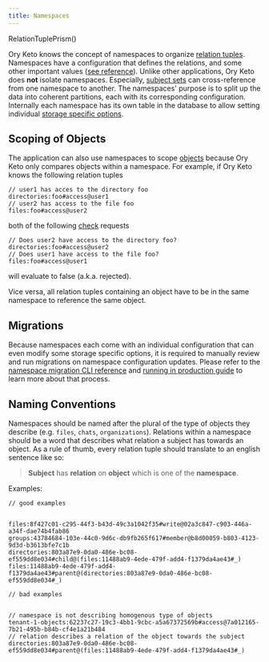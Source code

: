 ```yaml
---
title: Namespaces
---
```


RelationTuplePrism()

Ory Keto knows the concept of namespaces to organize
[relation tuples](./relation-tuples.mdx). Namespaces have a configuration that
defines the relations, and some other important values
([see reference](./reference/configuration.md)). Unlike other applications, Ory
Keto does **not** isolate namespaces. Especially, [subject sets](./subjects.mdx)
can cross-reference from one namespace to another. The namespaces' purpose is to
split up the data into coherent partitions, each with its corresponding
configuration. Internally each namespace has its own table in the database to
allow setting individual
[storage specific options](https://github.com/ory/keto/issues/303).

## Scoping of Objects

The application can also use namespaces to scope [objects](./objects.mdx)
because Ory Keto only compares objects within a namespace. For example, if Ory
Keto knows the following relation tuples

```keto-relation-tuples
// user1 has acces to the directory foo
directories:foo#access@user1
// user2 has access to the file foo
files:foo#access@user2
```

both of the following [check](./api-overview.mdx#check-relation-tuples) requests

```keto-relation-tuples
// Does user2 have access to the directory foo?
directories:foo#access@user2
// Does user1 have access to the file foo?
files:foo#access@user1
```

will evaluate to false (a.k.a. rejected).

Vice versa, all relation tuples containing an object have to be in the same
namespace to reference the same object.

## Migrations

Because namespaces each come with an individual configuration that can even
modify some storage specific options, it is required to manually review and run
migrations on namespace configuration updates. Please refer to the
[namespace migration CLI reference](../cli/keto-namespace-migrate.md) and
[running in production guide](/TODO) to learn more about that process.

## Naming Conventions

Namespaces should be named after the plural of the type of objects they describe
(e.g. `files`, `chats`, `organizations`). Relations within a namespace should be
a word that describes what relation a subject has towards an object. As a rule
of thumb, every relation tuple should translate to an english sentence like so:

> **Subject** has **relation** on **object** which is one of the **namespace**.

Examples:

```keto-relation-tuples
// good examples


files:8f427c01-c295-44f3-b43d-49c3a1042f35#write@02a3c847-c903-446a-a34f-dae74b4fab86
groups:43784684-103e-44c0-9d6c-db9fb265f617#member@b8d00059-b803-4123-9d3d-b3613bfe7c1b
directories:803a87e9-0da0-486e-bc08-ef559dd8e034#child@(files:11488ab9-4ede-479f-add4-f1379da4ae43#_)
files:11488ab9-4ede-479f-add4-f1379da4ae43#parent@(directories:803a87e9-0da0-486e-bc08-ef559dd8e034#_)

// bad examples


// namespace is not describing homogenous type of objects
tenant-1-objects:62237c27-19c3-4bb1-9cbc-a5a67372569b#access@7a012165-7b21-495b-b84b-cf4e1a21b484
// relation describes a relation of the object towards the subject
directories:803a87e9-0da0-486e-bc08-ef559dd8e034#parent@(files:11488ab9-4ede-479f-add4-f1379da4ae43#_)
```
